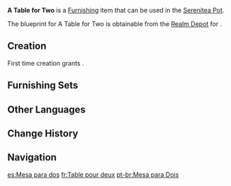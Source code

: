 {{Furnishing Infobox
|id             = 361321
|image          = Item A Table for Two.png
|category       = Large Furnishing
|subcategory    = Table
|quality        = 3
|adeptal_energy = 60
|load           = 85
|reduced_load   = 64
|description    = A round table often seen in the restaurants, taverns, and cafes of [[Sumeru City]]. Made from fine [[Karmaphala Wood]], it's commonly placed outdoors together with some chairs. It's not intended to serve large parties of diners, but provides a place for patrons to enjoy some casual drinks and conversation after the main meal is over.
|mention        = 
|blueprint      = Realm Depot
|source1        = 
}}
'''A Table for Two''' is a [[Furnishing]] item that can be used in the [[Serenitea Pot]].

The blueprint for A Table for Two is obtainable from the [[Realm Depot]] for {{Item|Realm Currency|24|x=160}}.

==Creation==
First time creation grants {{Item|Trust|24|x=60}}.
{{Recipe
|type = Creation
|time = 14h
|Karmaphala Wood = 12
|sort = Karmaphala Wood
}}

==Furnishing Sets==
{{Craft Usage|type=Furnishing Set}}

==Other Languages==
{{Other Languages
|en      = A Table for Two
|zhs     = 「小酌两杯的闲适」
|zhs_rm  = "Xiǎozhuó Liǎngbēi de Xiánshì"
|zht     = 「小酌兩杯的閒適」
|zht_rm  = "Xiǎozhuó Liǎngbēi de Xiánshì"
|zh_tl   = 
|ja      = 「一杯を嗜む気楽さ」
|ja_rm   = "Ippai wo Tashinamu Kirakusa"
|ja_tl   = "The Comfort of Enjoying a Drink"
|ko      = 「술 두 잔의 여유」
|ko_rm   = "Sul Du Jan-ui Yeoyu"
|ko_tl   = "A Time for Two Cups of Alcohol"
|es      = Mesa para dos
|es_tl   = Table for Two
|fr      = Table pour deux
|fr_tl   = Table for Two
|ru      = Столик на двоих
|ru_tl   = Table for Two
|th      = "ที่ผ่อนคลายสำหรับดื่ม"
|th_rm   = "Thi Phon-khlai Samrap Duem"
|th_tl   = 
|vi      = Nhâm Nhi Vài Chén
|vi_tl   = 
|de      = „Durststillende Muße“
|de_tl   = "Thirst-Quenching Leisure"
|id      = Meja untuk Berdua
|id_tl   = Table for Two
|pt      = Mesa para Dois
|pt_tl   = 
|tr      = Çift Kişilik Masa
|tr_tl   = 
|it      = Tavolo per due
|it_tl   = Table for Two
}}

==Change History==
{{Change History|3.2}}

==Navigation==
{{Furnishing Navbox|interior}}

[[es:Mesa para dos]]
[[fr:Table pour deux]]
[[pt-br:Mesa para Dois]]